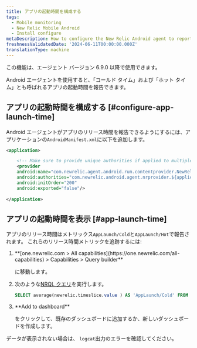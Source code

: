 ```yaml
---
title: アプリの起動時間を構成する
tags:
  - Mobile monitoring
  - New Relic Mobile Android
  - Install configure
metaDescription: How to configure the New Relic Android agent to report app launch time
freshnessValidatedDate: '2024-06-11T00:00:00.000Z'
translationType: machine
---
```


<Callout variant="important">
  この機能は、エージェント バージョン 6.9.0 以降で使用できます。
</Callout>

Android エージェントを使用すると、「コールド タイム」および「ホット タイム」とも呼ばれるアプリの起動時間を報告できます。

## アプリの起動時間を構成する [#configure-app-launch-time]

Android エージェントがアプリのリリース時間を報告できるようにするには、アプリケーションの`AndroidManifest.xml`に以下を追加します。

```xml
<application>

    <!-- Make sure to provide unique authorities if applied to multiple apps on the same device -->
    <provider
    android:name="com.newrelic.agent.android.rum.contentprovider.NewRelicAppContentProvider"
    android:authorities="com.newrelic.android.agent.nrprovider.${applicationId}"
    android:initOrder="200"
    android:exported="false"/>
    
</application>
```

## アプリの起動時間を表示 [#app-launch-time]

アプリのリリース時間はメトリックス`AppLaunch/Cold`と`AppLaunch/Hot`で報告されます。 これらのリリース時間メトリックを追跡するには:

1. <DNT>
     **[one.newrelic.com > All capabilities](https://one.newrelic.com/all-capabilities) > Capabilities > Query builder**
   </DNT>

   に移動します。

2. 次のような[NRQL クエリ](/docs/query-your-data/explore-query-data/query-builder/use-advanced-nrql-mode-query-data/)を実行します。

   ```sql
   SELECT average(newrelic.timeslice.value ) AS 'AppLaunch/Cold' FROM Metric WHERE metricTimesliceName = 'AppLaunch/Cold' AND entity.guid = 'YOUR_APP_TOKEN' SINCE 1664218800000 UNTIL 1664220600000 TIMESERIES
   ```

3. <DNT>
     **Add to dashboard**
   </DNT>

   をクリックして、既存のダッシュボードに追加するか、新しいダッシュボードを作成します。

データが表示されない場合は、 `logcat`出力のエラーを確認してください。
